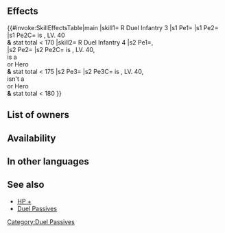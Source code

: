 {{Passive
|type=A
|exclusive=0
|1required=-
|1name=R Duel Infantry 1
|1tagid=SID_赤の死闘・歩行1
|1promotionRarity=4
|1promotionTier=1
|1effect=Grants HP+3. If unit is 5★ and level 40 and unit's stats total less than 160, treats unit's stats as 160 in modes like Arena. (Higher-scoring opponents will appear. Stat total calculation excludes any values added by merges and skills.)
|1cost=70
|2name=R Duel Infantry 2
|2tagid=SID_赤の死闘・歩行2
|2promotionRarity=5
|2promotionTier=1
|2effect=Grants HP+4. If unit is 5★ and level 40 and unit's stats total less than 165, treats unit's stats as 165 in modes like Arena. (Higher-scoring opponents will appear. Stat total calculation excludes any values added by merges and skills.)
|2cost=150
|3name=R Duel Infantry 3
|3tagid=SID_赤の死闘・歩行3
|3effect=Grants HP+5. If unit is 5★ and level 40 and unit's stats total less than 170, treats unit's stats as 170 in modes like Arena. (Higher-scoring opponents will appear. Stat total calculation excludes any values added by merges and skills.)
|3cost=300
|4name=R Duel Infantry 4
|4tagid=SID_赤の死闘・歩行4
|4effect=Grants HP+5, Atk/Spd/Def/Res+2. If unit is 5★, level 40, a Legendary Hero or a Mythic Hero, and unit's stats total less than 175, treats unit's stats as 175 in modes like Arena. If unit is 5★, level 40, not a Legendary Hero or Mythic Hero and unit's stats total less than 180, treats unit's stats as 180 in modes like Arena. (Higher-scoring opponents will appear. Stat total calculation excludes any values added by merges and skills.)
|4cost=300
|statModifiers1=3,0,0,0,0
|statModifiers2=4,0,0,0,0
|statModifiers3=5,0,0,0,0
|statModifiers4=5,2,2,2,2
|canUseMove=Infantry
|canUseWeapon={{WeaponList|Red}}
|properties=random_owner
}}
==Effects==
{{#invoke:SkillEffectsTable|main
|skill1={{Si|R Duel Infantry 3}} R Duel Infantry 3
|s1 Pe1={{Eft|Stat Boosts|HP|5}}
|s1 Pe2={{Eft|Duel|170}}
|s1 Pe2C={{Tgt|Unit}} is {{Rarity|5}}, LV. 40<br>'''&''' stat total < 170
|skill2={{Si|R Duel Infantry 4}} R Duel Infantry 4
|s2 Pe1={{Eft|Stat Boosts|HP|5}},<br>{{Eft|Stat Boosts|Atk/Spd/Def/Res|2}}
|s2 Pe2={{Eft|Duel|175}}
|s2 Pe2C={{Tgt|Unit}} is {{Rarity|5}}, LV. 40,<br>is a {{Utt|Legendary}}<br> or {{Utt|Mythic}} Hero<br>'''&''' stat total < 175
|s2 Pe3={{Eft|Duel|180}}
|s2 Pe3C={{Tgt|Unit}} is {{Rarity|5}}, LV. 40,<br>isn't a {{Utt|Legendary}}<br> or {{Utt|Mythic}} Hero<br>'''&''' stat total < 180
}}

==List of owners==
{{Skill Hero List}}
==Availability==
{{PassiveFocusList}}
{{PassiveDistributionList}}
{{PassiveCombatManualList}}
==In other languages==
{{OtherLanguages
|japanese=赤の死闘・歩行
|german=R Duell-Inf.
|spanishEU=Lid pedestre R
|spanishLA=Lid pedestre R
|french=Duel infant. (R)
|italian=Sfida fanteria R
|chineseTW=赤色死鬥・步行
|portuguese=Duelo inf. Vm
}}
==See also==
* [[HP +]]
* [[Duel Passives]]
{{Passives Navbox|A}}
[[Category:Duel Passives]]